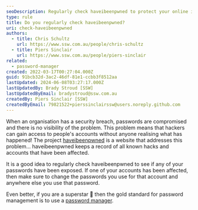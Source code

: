 ```yaml
---
seoDescription: Regularly check haveibeenpwned to protect your online identity and ensure compromised passwords are updated.
type: rule
title: Do you regularly check haveibeenpwned?
uri: check-haveibeenpwned
authors:
  - title: Chris Schultz
    url: https://www.ssw.com.au/people/chris-schultz
  - title: Piers Sinclair
    url: https://www.ssw.com.au/people/piers-sinclair
related:
  - password-manager
created: 2022-03-17T00:27:04.000Z
guid: 91bcb32d-3ac2-46df-81e1-ccbb3f8512aa
lastUpdated: 2024-06-08T03:27:17.000Z
lastUpdatedBy: Brady Stroud [SSW]
lastUpdatedByEmail: bradystroud@ssw.com.au
createdBy: Piers Sinclair [SSW]
createdByEmail: 79821522+pierssinclairssw@users.noreply.github.com
---
```


When an organisation has a security breach, passwords are compromised and there is no visibility of the problem. This problem means that hackers can gain access to people's accounts without anyone realising what has happened! The project [haveibeenpwned](https://haveibeenpwned.com) is a website that addresses this problem...
haveibeenpwned keeps a record of all known hacks and accounts that have been affected.

It is a good idea to regularly check haveibeenpwned to see if any of your passwords have been exposed. If one of your accounts has been affected, then make sure to change the passwords you use for that account and anywhere else you use that password.

Even better, if you are a superstar 🤩 then the gold standard for password management is to use a [password manager](/password-manager/).
